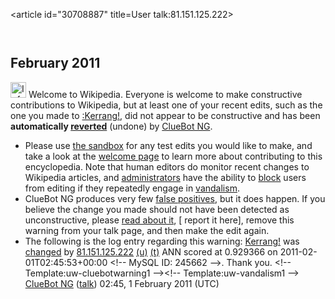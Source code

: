 <article id="30708887" title=User talk:81.151.125.222>
	<talkpage id="30708887" title="User talk:81.151.125.222">


== February 2011 ==
[[Image:Information.svg|left|25px|alt=|link=]] Welcome to Wikipedia. Everyone is welcome to make constructive contributions to Wikipedia, but at least one of your recent edits, such as the one you made to [[:Kerrang!]], did not appear to be constructive and has been '''automatically [[Help:Reverting|reverted]]''' (undone) by [[User:ClueBot NG|ClueBot NG]]. 
* Please use [[Wikipedia:Sandbox|the sandbox]] for any test edits you would like to make, and take a look at the [[Wikipedia:Introduction|welcome page]] to learn more about contributing to this encyclopedia. Note that human editors do monitor recent changes to Wikipedia articles, and [[WP:ADMINS|administrators]] have the ability to [[WP:BLOCK|block]] users from editing if they repeatedly engage in [[WP:vandalism|vandalism]].
* ClueBot NG produces very few [[User:ClueBot NG#Information About False Positives|false positives]], but it does happen. If you believe the change you made should not have been detected as unconstructive, please [[User:ClueBot NG#Information About False Positives|read about it]], [{{User:ClueBot NG/Warnings/FPReport|245662}} report it here], remove this warning from your talk page, and then make the edit again. 
* The following is the log entry regarding this warning: [[Kerrang!]] was [http://en.wikipedia.org/w/index.php?title=Kerrang%21&amp;diff=411301713&amp;oldid=409126168 changed] by [[Special:Contributions/81.151.125.222|81.151.125.222]] [[User:81.151.125.222|(u)]] [[User talk:81.151.125.222|(t)]] ANN scored at 0.929366 on 2011-02-01T02:45:53+00:00 &lt;!-- MySQL ID: 245662 --&gt;. Thank you. &lt;!-- Template:uw-cluebotwarning1 --&gt;&lt;!-- Template:uw-vandalism1 --&gt; [[User:ClueBot NG|ClueBot NG]] ([[User talk:ClueBot NG|talk]]) 02:45, 1 February 2011 (UTC)
	</talkpage>
</article>